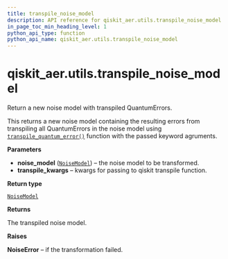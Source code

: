 ```yaml
---
title: transpile_noise_model
description: API reference for qiskit_aer.utils.transpile_noise_model
in_page_toc_min_heading_level: 1
python_api_type: function
python_api_name: qiskit_aer.utils.transpile_noise_model
---
```


# qiskit\_aer.utils.transpile\_noise\_model

<Function id="qiskit_aer.utils.transpile_noise_model" name="transpile_noise_model" isDedicatedPage={true} github="https://github.com/qiskit/qiskit-aer/tree/stable/0.12/qiskit_aer/utils/noise_transformation.py" signature="transpile_noise_model(noise_model, **transpile_kwargs)">
  Return a new noise model with transpiled QuantumErrors.

  This returns a new noise model containing the resulting errors from transpiling all QuantumErrors in the noise model using [`transpile_quantum_error()`](qiskit_aer.utils.transpile_quantum_error "qiskit_aer.utils.transpile_quantum_error") function with the passed keyword agruments.

  **Parameters**

  *   **noise\_model** ([`NoiseModel`](qiskit_aer.noise.NoiseModel "qiskit_aer.noise.noise_model.NoiseModel")) – the noise model to be transformed.
  *   **transpile\_kwargs** – kwargs for passing to qiskit transpile function.

  **Return type**

  [`NoiseModel`](qiskit_aer.noise.NoiseModel "qiskit_aer.noise.noise_model.NoiseModel")

  **Returns**

  The transpiled noise model.

  **Raises**

  **NoiseError** – if the transformation failed.
</Function>

